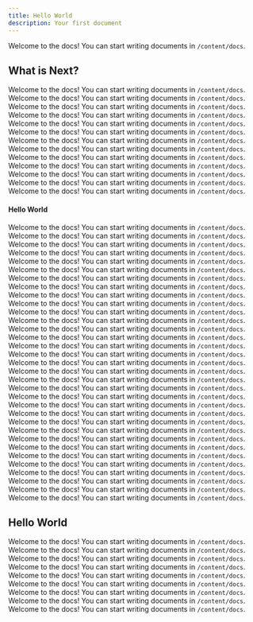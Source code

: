 ```yaml
---
title: Hello World
description: Your first document
---
```


Welcome to the docs! You can start writing documents in `/content/docs`.

## What is Next?

Welcome to the docs! You can start writing documents in `/content/docs`.
Welcome to the docs! You can start writing documents in `/content/docs`.
Welcome to the docs! You can start writing documents in `/content/docs`.
Welcome to the docs! You can start writing documents in `/content/docs`.
Welcome to the docs! You can start writing documents in `/content/docs`.
Welcome to the docs! You can start writing documents in `/content/docs`.
Welcome to the docs! You can start writing documents in `/content/docs`.
Welcome to the docs! You can start writing documents in `/content/docs`.
Welcome to the docs! You can start writing documents in `/content/docs`.
Welcome to the docs! You can start writing documents in `/content/docs`.
Welcome to the docs! You can start writing documents in `/content/docs`.
Welcome to the docs! You can start writing documents in `/content/docs`.
Welcome to the docs! You can start writing documents in `/content/docs`.

#### Hello World

Welcome to the docs! You can start writing documents in `/content/docs`.
Welcome to the docs! You can start writing documents in `/content/docs`.
Welcome to the docs! You can start writing documents in `/content/docs`.
Welcome to the docs! You can start writing documents in `/content/docs`.
Welcome to the docs! You can start writing documents in `/content/docs`.
Welcome to the docs! You can start writing documents in `/content/docs`.
Welcome to the docs! You can start writing documents in `/content/docs`.
Welcome to the docs! You can start writing documents in `/content/docs`.
Welcome to the docs! You can start writing documents in `/content/docs`.
Welcome to the docs! You can start writing documents in `/content/docs`.
Welcome to the docs! You can start writing documents in `/content/docs`.
Welcome to the docs! You can start writing documents in `/content/docs`.
Welcome to the docs! You can start writing documents in `/content/docs`.
Welcome to the docs! You can start writing documents in `/content/docs`.
Welcome to the docs! You can start writing documents in `/content/docs`.
Welcome to the docs! You can start writing documents in `/content/docs`.
Welcome to the docs! You can start writing documents in `/content/docs`.
Welcome to the docs! You can start writing documents in `/content/docs`.
Welcome to the docs! You can start writing documents in `/content/docs`.
Welcome to the docs! You can start writing documents in `/content/docs`.
Welcome to the docs! You can start writing documents in `/content/docs`.
Welcome to the docs! You can start writing documents in `/content/docs`.
Welcome to the docs! You can start writing documents in `/content/docs`.
Welcome to the docs! You can start writing documents in `/content/docs`.
Welcome to the docs! You can start writing documents in `/content/docs`.
Welcome to the docs! You can start writing documents in `/content/docs`.
Welcome to the docs! You can start writing documents in `/content/docs`.
Welcome to the docs! You can start writing documents in `/content/docs`.
Welcome to the docs! You can start writing documents in `/content/docs`.
Welcome to the docs! You can start writing documents in `/content/docs`.
Welcome to the docs! You can start writing documents in `/content/docs`.
Welcome to the docs! You can start writing documents in `/content/docs`.
Welcome to the docs! You can start writing documents in `/content/docs`.

## Hello World

Welcome to the docs! You can start writing documents in `/content/docs`.
Welcome to the docs! You can start writing documents in `/content/docs`.
Welcome to the docs! You can start writing documents in `/content/docs`.
Welcome to the docs! You can start writing documents in `/content/docs`.
Welcome to the docs! You can start writing documents in `/content/docs`.
Welcome to the docs! You can start writing documents in `/content/docs`.
Welcome to the docs! You can start writing documents in `/content/docs`.
Welcome to the docs! You can start writing documents in `/content/docs`.
Welcome to the docs! You can start writing documents in `/content/docs`.

<Cards>
  <Card title="Learn more about Next.js" href="https://nextjs.org/docs" />
  <Card title="Learn more about Fumadocs" href="https://fumadocs.vercel.app" />
</Cards>
